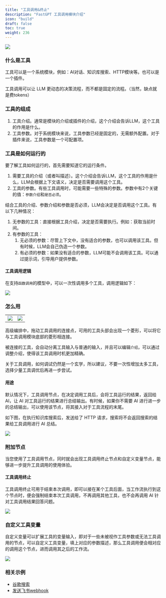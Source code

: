 ```yaml
---
title: "工具调用&终止"
description: "FastGPT 工具调用模块介绍"
icon: "build"
draft: false
toc: true
weight: 236
---
```



![](/imgs/flow-tool1.png)

### **什么是工具**

工具可以是一个系统模块，例如：AI对话、知识库搜索、HTTP模块等。也可以是一个插件。

工具调用可以让 LLM 更动态的决策流程，而不都是固定的流程。（当然，缺点就是费tokens）

### **工具的组成**

1. 工具介绍。通常是模块的介绍或插件的介绍，这个介绍会告诉LLM，这个工具的作用是什么。
2. 工具参数。对于系统模块来说，工具参数已经是固定的，无需额外配置。对于插件来说，工具参数是一个可配置项。

### **工具是如何运行的**

要了解工具如何运行的，首先需要知道它的运行条件。

1. 需要工具的介绍（或者叫描述）。这个介绍会告诉LLM，这个工具的作用是什么，LLM会根据上下文语义，决定是否需要调用这个工具。
2. 工具的参数。有些工具调用时，可能需要一些特殊的参数。参数中有2个关键的值：`参数介绍`和`是否必须`。

结合工具的介绍、参数介绍和参数是否必须，LLM会决定是否调用这个工具。有以下几种情况：

1. 无参数的工具：直接根据工具介绍，决定是否需要执行。例如：获取当前时间。
2. 有参数的工具：
   1. 无必须的参数：尽管上下文中，没有适合的参数，也可以调用该工具。但有时候，LLM会自己伪造一个参数。
   2. 有必须的参数：如果没有适合的参数，LLM可能不会调用该工具。可以通过提示词，引导用户提供参数。

#### **工具调用逻辑**

在支持`函数调用`的模型中，可以一次性调用多个工具，调用逻辑如下：

![](/imgs/flow-tool2.png)

### **怎么用**


| | |
| --- | --- |
| ![](/imgs/flow-tool3.png) | ![](/imgs/flow-tool4.png) |


高级编排中，拖动工具调用的连接点，可用的工具头部会出现一个菱形，可以将它与工具调用模块底部的菱形相连接。

被连接的工具，会自动分离工具输入与普通的输入，并且可以编辑`介绍`，可以通过调整介绍，使得该工具调用时机更加精确。

关于工具调用，如何调试仍然是一个玄学，所以建议，不要一次性增加太多工具，选择少量工具调优后再进一步尝试。

#### 用途

默认情况下，工具调用节点，在决定调用工具后，会将工具运行的结果，返回给AI，让 AI 对工具运行的结果进行总结输出。有时候，如果你不需要 AI 进行进一步的总结输出，可以使用该节点，将其接入对于工具流程的末尾。

如下图，在执行知识库搜索后，发送给了 HTTP 请求，搜索将不会返回搜索的结果给工具调用进行 AI 总结。

![](/imgs/flow-tool5.png)

### 附加节点

当您使用了工具调用节点，同时就会出现工具调用终止节点和自定义变量节点，能够进一步提升工具调用的使用体验。

#### 工具调用终止

工具调用终止可用于结束本次调用，即可以接在某个工具后面，当工作流执行到这个节点时，便会强制结束本次工具调用，不再调用其他工具，也不会再调用 AI 针对工具调用结果回答问题。

![](/imgs/flow-tool6.png)

### 自定义工具变量

自定义变量可以扩展工具的变量输入，即对于一些未被视作工具参数或无法工具调用的节点，可以自定义工具变量，填上对应的参数描述，那么工具调用便会相对应的调用这个节点，进而调用其之后的工作流。

![](/imgs/flow-tool7.png)

### **相关示例**

- [谷歌搜索](https://doc.fastgpt.in/docs/use-cases/app-cases/google_search/)
- [发送飞书webhook](https://doc.fastgpt.in/docs/use-cases/app-cases/feishu_webhook/)